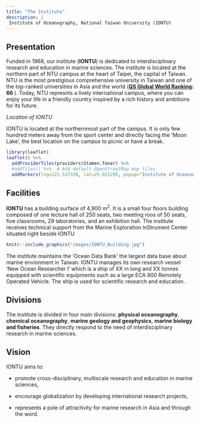 ```yaml
---
title: "The Institute"
description: |
 Institute of Oceanography, National Taiwan University (IONTU)
---
```


## Presentation

Funded in 1968, our institute (**IONTU**) is dedicated to interdisciplinary research and education in marine sciences. The institute is located at the northern part of NTU campus at the heart of Taipei, the capital of Taiwan. NTU is the most prestigious comprehensive university in Taiwan and one of the top-ranked universities in Asia and  the world (**[QS Global World Ranking](https://www.topuniversities.com/university-rankings/world-university-rankings/2021): 66 **). Today, NTU represnts a lively international campus, where you can enjoy your life in a friendly country inspired by a rich history and ambitions for its future. 

*Location of IONTU* 

IONTU is located at the northernmost part of the campus. It is only few hundred meters away from the sport center and directly facing the 'Moon Lake', the best location on the campus to picnic or have a break.  


```r
library(leaflet)
leaflet() %>%
  addProviderTiles(providers$Stamen.Toner) %>%
  #addTiles() %>%  # Add default OpenStreetMap map tiles
  addMarkers(lng=121.537338, lat=25.021295, popup="Institute of Oceanography")
```

## Facilities

**IONTU** has a building surface of 4,900 m^2^. It is a small four floors building composed of one lecture hall of 250 seats, two meeting roos of 50 seats, five classrooms, 29 laboratories, and an exhibition hall. The institute receives technical support from the Marine Exploration InStrument Center situated right beside IONTU


```r
knitr::include_graphics("images/IONTU_Building.jpg")
```


The institute maintains the 'Ocean Data Bank' the largest data base about marine envionment in Taiwan. IONTU manages its own research vessel 'New Ocean Researcher I' which is a ship of XX m long and XX tonnes equipped with scientific equipments such as a large ECA 800 Remotely Operated Vehicle. The ship is used for scientific research and education.

## Divisions

The institute is divided in four main divisions: **physical oceanography**, **chemical oceanography**, **marine geology and geophysics**, **marine biology and fisheries**. They directly respond to the need of interdisciplinary research in marine sciences.   

## Vision

IONTU aims to: 

+ promote cross-disciplinary, multiscale research and education in marine sciences,

+ encourage globalization by developing international research projects,

+ represents a pole of attractivity for marine research in Asia and through the word.



